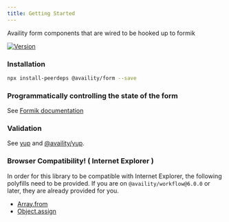 ```yaml
---
title: Getting Started
---
```


Availity form components that are wired to be hooked up to formik

[![Version](https://img.shields.io/npm/v/@availity/form.svg?style=for-the-badge)](https://www.npmjs.com/package/@availity/form)

### Installation

```bash
npx install-peerdeps @availity/form --save
```

### Programmatically controlling the state of the form

See [Formik documentation](https://jaredpalmer.com/formik/docs/api/formik)

### Validation

See [yup](https://github.com/jquense/yup) and [@availity/yup](https://github.com/Availity/sdk-js/tree/master/packages/yup).

### Browser Compatibility! ( Internet Explorer )

In order for this library to be compatible with Internet Explorer, the following polyfills need to be provided. If you are on `@availity/workflow@6.0.0` or later, they are already provided for you.

- [Array.from](https://developer.mozilla.org/en-US/docs/Web/JavaScript/Reference/Global_Objects/Array/from)
- [Object.assign](https://developer.mozilla.org/en-US/docs/Web/JavaScript/Reference/Global_Objects/Object/assign)
